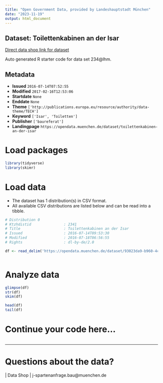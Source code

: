 ```yaml
---
title: "Open Government Data, provided by Landeshauptstadt München"
date: "2023-11-19"
output: html_document
---
```


## Dataset: Toilettenkabinen an der Isar

[Direct data shop link for dataset](https://opendata.muenchen.de/dataset/toilettenkabinen-an-der-isar)

Auto generated R starter code for data set 234@lhm.

## Metadata

- **Issued** `2016-07-14T07:52:55`
- **Modified** `2017-02-16T12:53:06`
- **Startdate** `None`
- **Enddate** `None`
- **Theme** `['http://publications.europa.eu/resource/authority/data-theme/TECH']`
- **Keyword** `['Isar', 'Toiletten']`
- **Publisher** `['baureferat']`
- **Landingpage** `https://opendata.muenchen.de/dataset/toilettenkabinen-an-der-isar`


# Load packages

```r

library(tidyverse)
library(skimr)

```

# Load data

-   The dataset has 1 distribution(s) in CSV format.
-   All available CSV distributions are listed below and can be read into a tibble.

```r

# Distribution 0
# Ktzhdistid               : 2341
# Title                    : Toilettenkabinen an der Isar
# Issued                   : 2016-07-14T09:53:30
# Modified                 : 2016-07-18T06:56:55
# Rights                   : dl-by-de/2.0

df <- read_delim('https://opendata.muenchen.de/dataset/93023da9-b960-4cff-bf18-35e0f8bd40ef/resource/1d21c4ca-6f08-4272-9307-14e3174aa18d/download/toilettenkabinen-an-der-isar-2016-07-15.csv')



```

# Analyze data

```r

glimpse(df)
str(df)
skim(df)

head(df)
tail(df)

```

# Continue your code here...

```r

```

------------------------------------------------------------------------

# Questions about the data?

 | Data Shop | j-spartenanfrage.bau@muenchen.de
